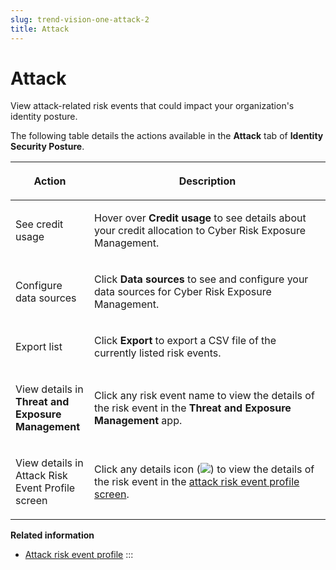 ```yaml
---
slug: trend-vision-one-attack-2
title: Attack
---
```

# Attack

View attack-related risk events that could impact your organization's identity posture.

The following table details the actions available in the **Attack** tab of **Identity Security Posture**.

<table>
<colgroup>
<col style="width: 25%" />
<col style="width: 75%" />
</colgroup>
<thead>
<tr>
<th><p>Action</p></th>
<th><p>Description</p></th>
</tr>
</thead>
<tbody>
<tr>
<td><p>See credit usage</p></td>
<td><p>Hover over <strong>Credit usage</strong> to see details about your credit allocation to Cyber Risk Exposure Management.</p></td>
</tr>
<tr>
<td><p>Configure data sources</p></td>
<td><p>Click <strong>Data sources</strong> to see and configure your data sources for Cyber Risk Exposure Management.</p></td>
</tr>
<tr>
<td><p>Export list</p></td>
<td><p>Click <strong>Export</strong> to export a CSV file of the currently listed risk events.</p></td>
</tr>
<tr>
<td><p>View details in <strong>Threat and Exposure Management</strong></p></td>
<td><p>Click any risk event name to view the details of the risk event in the <strong>Threat and Exposure Management</strong> app.</p></td>
</tr>
<tr>
<td><p>View details in Attack Risk Event Profile screen</p></td>
<td><p>Click any details icon (<img src="./images/details_icon=f45ada04-b746-40a7-a5f4-2166c059213c.webp" />) to view the details of the risk event in the <a href="trend-vision-one-attack-risk-event-profile">attack risk event profile screen</a>.</p></td>
</tr>
</tbody>
</table>

**Related information**

- [Attack risk event profile](attack-risk-event-profile-2.md "View details about attack-related risk events to better understand possible impacts and available remediation actions.")
:::
